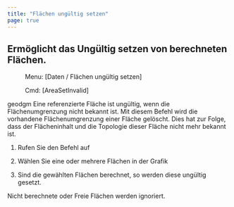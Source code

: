 ```yaml
---
title: "Flächen ungültig setzen"
page: true
---
```

## Erm&#246;glicht das Ung&#252;ltig setzen von berechneten Fl&#228;chen.
 <Menu> Menu: [Daten / Flächen ungültig setzen] </Menu> 
<GeoDesigner> <Menu> Cmd: [AreaSetInvalid] </Menu> 

 <Placeholder>geodgm</Placeholder> </GeoDesigner>
Eine referenzierte Fl&#228;che ist ung&#252;ltig, wenn die Fl&#228;chenumgrenzung nicht bekannt ist. Mit diesem Befehl wird die vorhandene Fl&#228;chenumgrenzung einer Fl&#228;che gel&#246;scht. Dies hat zur Folge, dass der Fl&#228;cheninhalt und die Topologie dieser Fl&#228;che nicht mehr bekannt ist.


1. Rufen Sie den Befehl auf

2. W&#228;hlen Sie eine oder mehrere Fl&#228;chen in der Grafik

3. Sind die gew&#228;hlten Fl&#228;chen berechnet, so werden diese ung&#252;ltig gesetzt.




<Success>
Nicht berechnete oder Freie Fl&#228;chen werden ignoriert.
</Success>

